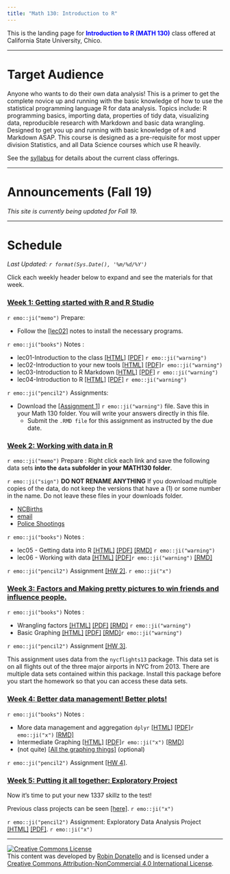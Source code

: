 ```yaml
---
title: "Math 130: Introduction to R"
---
```


This is the landing page for <span style="color:blue">**Introduction to R (MATH 130)**</span> class offered at California State University, Chico. 


----

# Target Audience
Anyone who wants to do their own data analysis! This is a primer to get the complete novice up and running with the basic knowledge of how to use the statistical programming language R for data analysis. Topics include: R programming basics, importing data, properties of tidy data, visualizing data, reproducible research with Markdown and basic data wrangling. Designed to get you up and running with basic knowledge of `R` and Markdown ASAP. This course is designed as a pre-requisite for most upper division Statistics, and all Data Science courses which use R heavily.

See the [syllabus](syllabus.html) for details about the current class offerings.   

--------------------------------

# Announcements (Fall 19)

_This site is currently being updated for Fall 19._

--------------------------------

# Schedule

_Last Updated: `r format(Sys.Date(), '%m/%d/%Y')` _

Click each weekly header below to expand and see the materials for that week. 

### <a href="#week1" data-toggle="collapse">Week 1: Getting started with R and R Studio</a>

<div id="week1" class="collapse">

`r emo::ji("memo")` Prepare:

* Follow the [[lec02]](notes/02_setup.html) notes to install the necessary programs.


`r emo::ji("books")` Notes :

* lec01-Introduction to the class   [[HTML]](notes/01_intro.html) [[PDF]](notes/01_intro.pdf) `r emo::ji("warning")`
* lec02-Introduction to your new tools  [[HTML]](notes/02_setup.html) [[PDF]](notes/02_setup.pdf)`r emo::ji("warning")`
* lec03-Introduction to R Markdown  [[HTML]](notes/03_rmd.html)   [[PDF]](notes/03_rmd.pdf) `r emo::ji("warning")`
* lec04-Introduction to R           [[HTML]](notes/04_r.html)     [[PDF]](notes/04_r.pdf)  `r emo::ji("warning")`

`r emo::ji("pencil2")` Assignments: 

* Download the [[Assignment 1]](hw/hw1.Rmd) `r emo::ji("warning")` file. Save this in your Math 130 folder. You will write your answers directly in this file. 
    - Submit the `.RMD file` for this assignment as instructed by the due date.  
    
</div>


### <a href="#week2" data-toggle="collapse">Week 2: Working with data in R </a>

<div id="week2" class="collapse">

`r emo::ji("memo")` Prepare :
Right click each link and save the following data sets **into the `data` subfolder in your MATH130 folder**. 

`r emo::ji("sign")` **DO NOT RENAME ANYTHING** If you download multiple copies of the data, do not keep the versions that have a (1) or some number in the name. Do not leave these files in your downloads folder. 


* [NCBirths](https://norcalbiostat.netlify.com/data/NCbirths.csv)
* [email](https://norcalbiostat.netlify.com/data/email.txt)
* [Police Shootings](https://norcalbiostat.netlify.com/data/fatal-police-shootings-data.xlsx)

`r emo::ji("books")` Notes :

* lec05 - Getting data into R [[HTML]](notes/05_import.html) [[PDF]](notes/05_import.pdf) [[RMD]](notes/05_import_notes.Rmd) `r emo::ji("warning")`
* lec06 - Working with data [[HTML]](notes/06_dm.html) [[PDF]](notes/06_dm.pdf)`r emo::ji("warning")` [[RMD]](notes/06_dm_notes.Rmd)

`r emo::ji("pencil2")` Assignment [[HW 2]](hw/hw2.Rmd).  `r emo::ji("x")`

</div>

### <a href="#week3" data-toggle="collapse">Week 3: Factors and Making pretty pictures to win friends and influence people.</a>

<div id="week3" class="collapse">

`r emo::ji("books")` Notes :

* Wrangling factors  [[HTML]](notes/07_factors.html) [[PDF]](notes/07_factors.pdf) [[RMD]](notes/07_factors_notes.Rmd) `r emo::ji("warning")`
* Basic Graphing     [[HTML]](notes/08_plots.html)   [[PDF]](notes/08_plots.pdf)   [[RMD]](notes/08_plots_notes.Rmd)`r emo::ji("warning")`

`r emo::ji("pencil2")` Assignment [[HW 3]](hw/hw3.Rmd).  

This assignment uses data from the `nycflights13` package. This data set is on all flights out of the three major airports in NYC from 2013. There are multiple data sets contained within this package. Install this package before you start the homework so that you can access these data sets. 

</div>

### <a href="#week4" data-toggle="collapse">Week 4: Better data management! Better plots!</a>

<div id="week4" class="collapse">

`r emo::ji("books")` Notes :

* More data management and aggregation `dplyr` [[HTML]](notes/09_dplyr.html)  [[PDF]](notes/09_dplyr.pdf)`r emo::ji("x")` [[RMD]](notes/07_dplyr_notes.Rmd) 
* Intermediate Graphing                        [[HTML]](notes/10_plots2.html) [[PDF]](notes/10_plots2.pdf)`r emo::ji("x")` [[RMD]](notes/08_plots2_notes.Rmd)
* (not quite) [[All the graphing things]](https://norcalbiostat.github.io/AppliedStatistics_notes/data-viz.html) (optional)

`r emo::ji("pencil2")` Assignment [[HW 4]](hw/hw4.Rmd).  

</div>

### <a href="#week5" data-toggle="collapse">Week 5: Putting it all together: Exploratory Project</a>

<div id="week5" class="collapse">

Now it's time to put your new 1337 skillz to the test!

Previous class projects can be seen [[here]](https://norcalbiostat.github.io/peer_review/math130_eda.html). `r emo::ji("x")`

`r emo::ji("pencil2")` Assignment: Exploratory Data Analysis Project [[HTML]](hw/EDA_instructions_withPR.html) [[PDF]](hw/EDA_instructions_withPR.pdf).  `r emo::ji("x")`

</div>

----

<a rel="license" href="http://creativecommons.org/licenses/by-nc/4.0/"><img alt="Creative Commons License" style="border-width:0" src="https://i.creativecommons.org/l/by-nc/4.0/88x31.png" /></a><br />This content was developed by <a href="www.norcalbiostat.com">Robin Donatello</a> and is licensed under a <a rel="license" href="http://creativecommons.org/licenses/by-nc/4.0/">Creative Commons Attribution-NonCommercial 4.0 International License</a>.

